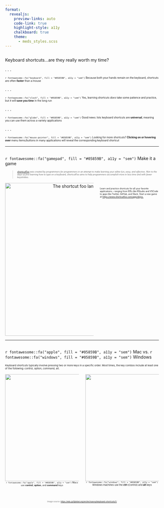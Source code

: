 ```yaml
---
format: 
  revealjs:
    preview-links: auto
    code-link: true
    highlight-style: a11y
    chalkboard: true
    theme: 
      - meds_styles.scss
---
```


## {#worth-my-time data-menu-title="Are they worth my time??"}

[Keyboard shortcuts...are they really worth my time?]{.slide-title} 

. . .

<span style = 'font-size: 60%;'>`r fontawesome::fa("keyboard", fill = "#05859B", a11y = "sem")` Because both your hands remain on the keyboard, shortcuts are often **faster** than a mouse</span>

. . . 

<span style = 'font-size: 60%;'>`r fontawesome::fa("clock", fill = "#05859B", a11y = "sem")` Yes, learning shortcuts *does* take some patience and practice, but it will **save you time** in the long run</span>

. . . 

<span style = 'font-size: 60%;'>`r fontawesome::fa("globe", fill = "#05859B", a11y = "sem")` Good news: lots keyboard shortcuts are **universal**, meaning you can use them across a variety applications</span>

. . . 

<span style = 'font-size: 60%;'>`r fontawesome::fa("mouse-pointer", fill = "#05859B", a11y = "sem")` Looking for more shortcuts? **Clicking on or hovering over** menu items/buttons in many applications will reveal the corresponding keyboard shortcut</span>

---

## {#make-it-a-game data-menu-title="Make it a game"}

[`r fontawesome::fa("gamepad", fill = "#05859B", a11y = "sem")` Make it a game]{.slide-title}

> <span style = 'font-size: 50%;'>*[shortcutFoo](https://www.shortcutfoo.com/) was created by programmers for programmers in an attempt to make learning your editor fun, easy, and effective. Akin to the days of first learning how to type on a keyboard, shortcutFoo aims to help programmers accomplish more in less time and with fewer keystrokes.*</span>

:::: {.columns} 

::: {.column width="60%"}
<center><img src="media/pics/shortcutFoo.jpeg" alt="The shortcut foo landing page." width="500"/></center>
:::

::: {.column width="40%"}
<span style = 'font-size: 50%;'>Learn and practice shortcuts for all your favorite applications -- ranging from IDEs like RStudio and VSCode to apps like Twitter, GitHub, and Slack. Start a new game at <https://www.shortcutfoo.com/app/dojos.></span>
:::

::::

---

## {#mac-windows data-menu-title="Mac vs. Windows"}

[`r fontawesome::fa("apple", fill = "#05859B", a11y = "sem")` Mac vs. `r fontawesome::fa("windows", fill = "#05859B", a11y = "sem")`  Windows]{.slide-title}

<span style = 'font-size: 58%;'>Keyboard shortcuts typically involve pressing two or more keys in a specific order. Most times, the key combos include at least one of the following: control, option, command, alt.</span>

:::: {.columns}

::: {.column width="50%"}
<center><img src="media/pics/mac_basics.jpeg" alt="" width="350"/></center>

<center><span style = 'font-size: 52%;'>`r fontawesome::fa("apple", fill = "#05859B", a11y = "sem")` Macs use **control**, **option**, and **command** keys</span></center>
:::

::: {.column width="50%"}
<center><img src="media/pics/windows_basics.jpeg" alt="" width="350"/></center>

<center><span style = 'font-size: 55%;'>`r fontawesome::fa("windows", fill = "#05859B", a11y = "sem")` Windows machines use the **ctrl** (Control) and **alt** keys</span></center>
:::

::::

<br>

<center><span style = 'font-size: 45%; color: #6F6F6F'>Image source: <https://edu.gcfglobal.org/en/techsavvy/keyboard-shortcuts/1/></span></center>
